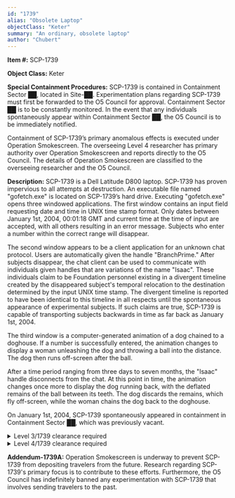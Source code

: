 ```yaml
---
id: "1739"
alias: "Obsolete Laptop"
objectClass: "Keter"
summary: "An ordinary, obsolete laptop"
author: "Chubert"
---
```


**Item #:** SCP-1739

**Object Class:** Keter

**Special Containment Procedures:** SCP-1739 is contained in Containment Sector ██, located in Site-██. Experimentation plans regarding SCP-1739 must first be forwarded to the O5 Council for approval. Containment Sector ██ is to be constantly monitored. In the event that any individuals spontaneously appear within Containment Sector ██, the O5 Council is to be immediately notified.

Containment of SCP-1739’s primary anomalous effects is executed under Operation Smokescreen. The overseeing Level 4 researcher has primary authority over Operation Smokescreen and reports directly to the O5 Council. The details of Operation Smokescreen are classified to the overseeing researcher and the O5 Council.

**Description:** SCP-1739 is a Dell Latitude D800 laptop. SCP-1739 has proven impervious to all attempts at destruction. An executable file named "gofetch.exe" is located on SCP-1739’s hard drive. Executing "gofetch.exe" opens three windowed applications. The first window contains an input field requesting date and time in UNIX time stamp format. Only dates between January 1st, 2004, 00:01:18 GMT and current time at the time of input are accepted, with all others resulting in an error message. Subjects who enter a number within the correct range will disappear.

The second window appears to be a client application for an unknown chat protocol. Users are automatically given the handle "BranchPrime." After subjects disappear, the chat client can be used to communicate with individuals given handles that are variations of the name "Isaac". These individuals claim to be Foundation personnel existing in a divergent timeline created by the disappeared subject's temporal relocation to the destination determined by the input UNIX time stamp. The divergent timeline is reported to have been identical to this timeline in all respects until the spontaneous appearance of experimental subjects. If such claims are true, SCP-1739 is capable of transporting subjects backwards in time as far back as January 1st, 2004.

The third window is a computer-generated animation of a dog chained to a doghouse. If a number is successfully entered, the animation changes to display a woman unleashing the dog  and throwing a ball into the distance. The dog then runs off-screen after the ball.

After a time period ranging from three days to seven months, the "Isaac" handle disconnects from the chat. At this point in time, the animation changes once more to display the dog running back, with the deflated remains of the ball between its teeth. The dog discards the remains, which fly off-screen, while the woman chains the dog back to the doghouse.

On January 1st, 2004, SCP-1739 spontaneously appeared in containment in Containment Sector ██, which was previously vacant.

<details>

<summary>Level 3/1739 clearance required</summary>

> **Chat Log 1739-12**
>
> **Foreword:** Three weeks previously, on January 20th, 2014, 10:30:00 PM GMT, D-22314 had inputted a number corresponding to the present time minus five seconds into SCP-1739. Supervising Level 4 Researcher Dr. █████ represents "BranchPrime".
>
> Isaac67: Does the black moon howl?
>
> BranchPrime: [DATA EXPUNGED]
>
> Isaac67: Password exchange protocol is working, then.
>
> Isaac67: I'm sending you the analysis of SCP-1739 taken after D-22314 appeared in this timeline.
>
> _Isaac67 has uploaded ███████.███_
>
> Isaac67: Our research team compared it to the analysis of SCP-1739 that was taken before D-22314 appeared. The two are identical. There's nothing that suggests that a change in this timeline's instance of SCP-1739 is what's causing us to spontaneously log out.
>
> BranchPrime: Mm.
>
> Isaac67: And at the same time, the chance that I'm just some construct of the executable file itself is becoming increasingly unlikely, isn't it?
>
> BranchPrime: Well, who knows.

> **Chat Log 1739-19**
>
> Isaac67: Does the black moon howl?
>
> BranchPrime: [DATA EXPUNGED].
>
> Isaac67: This is a breach of protocol, but it doesn't matter. In all likelihood the O5's going to censor this on your end but they're too busy to stop me on this one.
>
> BranchPrime: What's happening?
>
> Isaac67: I have answers. I know why I'm going to disconnect very shortly. But first, a question.
>
> Isaac67: Is your world ending?
>
> BranchPrime: I don't know what you're talking about, and no, I have no reason to believe that the world's ending.
>
> Isaac67: I hope you're not acting.
>
> Isaac67: Well, I know you're not acting.
>
> Isaac67: Because I'm not. And no amount of pressure or coercion can change that. Which means the same for you.
>
> Isaac67: That's all I needed. I want you to go to the O5 Council. When they ask you why you've come, give them this document.
>
> _Isaac67 has uploaded █████████████.███_
>
> Isaac67: The cause of the disconnect is the destruction of this universe. But while this universe is ending, yours isn't. There's only one point of divergence. We don't know whether this thing is meant to put people on a lifeboat or exile them to a sinking ship. The latter seems far more likely. Regardless...
>
> Isaac67: I want you to read that document before you give it to the O5. Look for the warning signs. There are certain patterns that hold the universe together and I know but you don't that heat death is only the beginning.
>
> **Afterword**: Three hours later, Isaac67 disconnected.

</details>

<details>

<summary>Level 4/1739 clearance required</summary>

> **Chat Log 1739-25**
>
> **Foreword:** Experimental procedure had been reproduced using D-22358 as test subject.
>
> Isaac132: Does the black moon howl?
>
> BranchPrime: [DATA EXPUNGED].
>
> Isaac132: I've realized that they really could not have chosen a worse person to research this object. I would strongly recommend that you resign immediately.
>
> BranchPrime: Please explain.
>
> BranchPrime: I'm surprised that you'd think that.
>
> Isaac132: It's written in glasses of water and daily Class-F paramedication, but don't worry about that. I'm trying to be as private as I can. You already know what I know.
>
> BranchPrime: What's your point?
>
> Isaac132: I'm sorry.
>
> Isaac132: And thank you.
>
> BranchPrime: For what?
>
> Isaac132: At last, I've found the meaning to life and existence. This entire universe was made for one specific, terrible purpose. I'm about to fulfill that purpose.
>
> Isaac132: SCP-1739 has nothing to do with exile or salvation. The lifeboat/sinking ship analogy that...the other one proposed is incorrect. SCP-1739's usage is responsible for the destruction of these universes in the first place.
>
> Isaac132: Ultimately, the animation in the third window is the key. It's nothing but a cheeky metaphor for the apocalypse.
>
> BranchPrime: What?
>
> Isaac132: Let me explain.
>
> Isaac132: I followed the plan. I knew the warning signs. I used them to see the end coming. It's no natural phenomenon. All signs seem to indicate that what's about to destroy us is actively malevolent. It comes out of time and space and tracks its prey. We can even see where it's last been: the universe that was destroyed in the previous experiment.
>
> Isaac132: The end is the dog. Something incomprehensibly terrible, in both senses of that word, something that can destroy an entire universe just by passing its shadow over it.
>
> Isaac132: But I could also see that somebody had chained the dog to the doghouse.
>
> BranchPrime: Wait. Why is there a problem if the dog is chained?
>
> Isaac132: I'm not quite sure about that question yet--not that I have the time to answer it, anyway. I'd guess that either the chains are too weak, the dog is too strong, or there are some things that even chains cannot hold.
>
> Isaac132: But the Foundation has encountered the same problem before, so we can infer what's happening here. We've contained items that can't be held entirely by chains. If we can't completely stop the object from doing something, if the object can find a way around whatever restrictions we place...
>
> Isaac132: Then sometimes the best bet is to take off the chains in a controlled setting, and let the object's anomalous properties manifest where they won't damage anything important.
>
> Isaac132: In this case, the dog is the object in containment. And SCP-1739 is a very elaborate and specifically designed special containment procedure operating on that same principle.
>
> BranchPrime: I think I understand.
>
> BranchPrime: Upon reflection, that's quite sickening. This device would send people back into the past, creating entire branch timelines...
>
> BranchPrime: As sacrificial distractions? To what end?
>
> Isaac132: Thrown balls in a game of fetch to keep the dog's energies in check.
>
> BranchPrime: Ah.
>
> BranchPrime: Well, as an employee of the Foundation, I can't complain, can I?
>
> Isaac132: You wouldn't complain either way.
>
> BranchPrime: ...yes, you're right. I am very selfish, after all.
>
> Isaac132: Oh, well. That's not the point.
>
> Isaac132: Somewhere there is a person living in a timeline where SCP-1739 never deposits a traveler from the future. This person very much does not want the mad dog to grow too restless. Your Foundation and your O5 Council should hope that they are existing in this timeline.
>
> Isaac132: Stop sending people back into the past.
>
> BranchPrime: All right. I'll forward this information to the O5 Council. Even if they don't object, it's a certainty that the Ethics Committee will.
>
> BranchPrime: How much time do you have left?
>
> Isaac132: A couple seconds.
>
> Isaac132: But I have spent my entire life patiently waiting
>
> Isaac132: And I have no intention of hurrying now.
>
> Isaac132: It's rather surreal for you, isn't it?
>
> BranchPrime: It is.
>
> BranchPrime: ...I'm envious.
>
> Isaac132: Haha.
>
> Isaac132: Well, it's been a pleasure
>
> _Isaac132 has disconnected._
>
> **Afterword:** Following evaluation of the previous test logs, the O5 Council has transferred Dr. █████ to a different project. Ethics Committee investigations are ongoing.

</details>

 **Addendum-1739A:** Operation Smokescreen is underway to prevent SCP-1739 from depositing travelers from the future. Research regarding SCP-1739's primary focus is to contribute to these efforts. Furthermore, the O5 Council has indefinitely banned any experimentation with SCP-1739 that involves sending travelers to the past.
